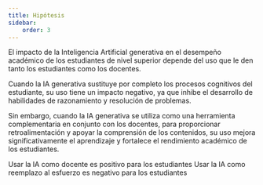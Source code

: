 ```yaml
---
title: Hipótesis
sidebar:
    order: 3
---
```





El impacto de la Inteligencia Artificial generativa en el desempeño académico de los estudiantes de nivel superior depende del uso que le den tanto los estudiantes como los docentes. 

Cuando la IA generativa sustituye por completo los procesos cognitivos del estudiante, su uso tiene un impacto negativo, ya que inhibe el desarrollo de habilidades de razonamiento y resolución de problemas. 

Sin embargo, cuando la IA generativa se utiliza como una herramienta complementaria en conjunto con los docentes, para proporcionar retroalimentación y apoyar la comprensión de los contenidos, su uso mejora significativamente el aprendizaje y fortalece el rendimiento académico de los estudiantes.

<CardGrid>
    <Card title="Positivo" icon="approve-check">Usar la IA como docente es positivo para los estudiantes</Card>
    <Card title="Negativo" icon='error'>Usar la IA como reemplazo al esfuerzo es negativo para los estudiantes</Card>
</CardGrid>